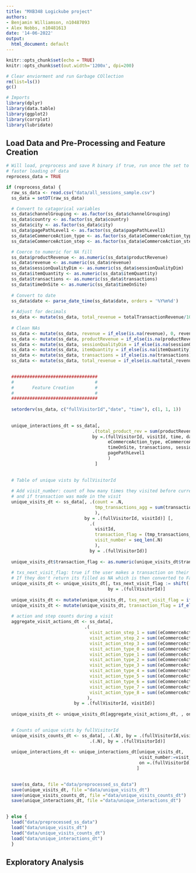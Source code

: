 ```yaml
---
title: "MXB348 Logickube project"
authors:
- Benjamin Williamson, n10487093
- Alex Nobbs, n10481613
date: '14-06-2022'
output:
  html_document: default
---
```


```r
knitr::opts_chunk$set(echo = TRUE)
knitr::opts_chunk$set(out.width='1200x', dpi=200)
```

```r
# Clear enviorment and run Garbage COllection
rm(list=ls())
gc() 

# Imports
library(dplyr)
library(data.table)
library(ggplot2)
library(corrplot)
library(lubridate)
```


## Load Data and Pre-Processing and Feature Creation


```r

# Will load, preprocess and save R binary if true, run once the set to false for 
# faster loading of data
reprocess_data = TRUE

if (reprocess_data) {
  raw_ss_data <- read.csv("data/all_sessions_sample.csv")
  ss_data = setDT(raw_ss_data)

  # Convert to catagorical variables
  ss_data$channelGrouping <- as.factor(ss_data$channelGrouping)
  ss_data$country <- as.factor(ss_data$country)
  ss_data$city <- as.factor(ss_data$city)
  ss_data$pagePathLevel1 <- as.factor(ss_data$pagePathLevel1)
  ss_data$eCommerceAction_type <- as.factor(ss_data$eCommerceAction_type)
  ss_data$eCommerceAction_step <- as.factor(ss_data$eCommerceAction_step)

  # Coerce to numeric for NA fill
  ss_data$productRevenue <- as.numeric(ss_data$productRevenue)
  ss_data$revenue <- as.numeric(ss_data$revenue)
  ss_data$sessionQualityDim <- as.numeric(ss_data$sessionQualityDim)
  ss_data$itemQuantity <- as.numeric(ss_data$itemQuantity)
  ss_data$transactions <- as.numeric(ss_data$transactions)
  ss_data$timeOnSite <- as.numeric(ss_data$timeOnSite)
  
  # Convert to date
  ss_data$date <- parse_date_time(ss_data$date, orders = '%Y%m%d')
  
  # Adjust for decimals  
  ss_data <- mutate(ss_data, total_revenue = totalTransactionRevenue/10**6)
  
  # Clean NAs
  ss_data <- mutate(ss_data, revenue = if_else(is.na(revenue), 0, revenue))
  ss_data <- mutate(ss_data, productRevenue = if_else(is.na(productRevenue), 0, productRevenue))
  ss_data <- mutate(ss_data, sessionQualityDim = if_else(is.na(sessionQualityDim), 0, sessionQualityDim))
  ss_data <- mutate(ss_data, itemQuantity = if_else(is.na(itemQuantity), 0, itemQuantity))
  ss_data <- mutate(ss_data, transactions = if_else(is.na(transactions), 0, transactions))
  ss_data <- mutate(ss_data, total_revenue = if_else(is.na(total_revenue), 0, total_revenue))

  
  #################################
  #                               #
  #       Feature Creation        #
  #                               #
  #################################
  
  setorderv(ss_data, c("fullVisitorId","date", "time"), c(1, 1, 1))
  
  
  unique_interactions_dt = ss_data[,
                                 .(total_product_rev = sum(productRevenue)),
                                 by =.(fullVisitorId, visitId, time, date,
                                       eCommerceAction_type, eCommerceAction_step,
                                       timeOnSite, transactions, sessionQualityDim,
                                       pagePathLevel1
                                       )
                                  ]
  
  
  # Table of unique vists by fullVisitorId
    
  # Add visit_number: count of how many times they visited before current session
  # and if transaction was made in the visit
  unique_visits_dt <- ss_data[, .(count = .N,
                                  tmp_transactions_agg = sum(transactions)
                                  ),
                              by = .(fullVisitorId, visitId)] [,
                                .(
                                  visitId,
                                  transaction_flag = (tmp_transactions_agg > 0),
                                  visit_number = seq_len(.N)
                                  ),
                                by = .(fullVisitorId)]
  
  unique_visits_dt$transaction_flag <- as.numeric(unique_visits_dt$transaction_flag)
  
  # txs_next_visit_flag: true if the user makes a transaction on their next visit
  # If they don't return its filled as NA which is then converted to False / 0
  unique_visits_dt <- unique_visits_dt[, txs_next_visit_flag := shift(.(transaction_flag), type = "lead"),
                                       by = .(fullVisitorId)]
  
  unique_visits_dt <- mutate(unique_visits_dt, txs_next_visit_flag = if_else(is.na(txs_next_visit_flag), 0, txs_next_visit_flag))
  unique_visits_dt <- mutate(unique_visits_dt, transaction_flag = if_else(is.na(transaction_flag), 0, transaction_flag))
  
  # action and step counts during a visit
  aggregate_visit_actions_dt <- ss_data[, 
                              .(
                                visit_action_step_1 = sum((eCommerceAction_step == 1)),
                                visit_action_step_2 = sum((eCommerceAction_step == 2)),
                                visit_action_step_3 = sum((eCommerceAction_step == 3)),
                                visit_action_type_0 = sum((eCommerceAction_type == 0)),
                                visit_action_type_1 = sum((eCommerceAction_type == 1)),
                                visit_action_type_2 = sum((eCommerceAction_type == 2)),
                                visit_action_type_3 = sum((eCommerceAction_type == 3)),
                                visit_action_type_4 = sum((eCommerceAction_type == 4)),
                                visit_action_type_5 = sum((eCommerceAction_type == 5)),
                                visit_action_type_6 = sum((eCommerceAction_type == 6)),
                                visit_action_type_7 = sum((eCommerceAction_type == 7)),
                                visit_action_type_8 = sum((eCommerceAction_type == 8))
                               ),
                          by = .(fullVisitorId, visitId)]
  
  unique_visits_dt <- unique_visits_dt[aggregate_visit_actions_dt, , on = .(fullVisitorId, visitId)]
  

  # Counts of unique vists by fullVisitorId
  unique_visits_counts_dt <- ss_data[, .(.N), by = .(fullVisitorId,visitId)] [,
                                .(.N), by = .(fullVisitorId)]
  
  unique_interactions_dt <- unique_interactions_dt[unique_visits_dt,
                                                   visit_number:=visit_number,
                                                   on =.(fullVisitorId,visitId)
                                                  ]

  
  save(ss_data, file ="data/preprocessed_ss_data")  
  save(unique_visits_dt, file ="data/unique_visits_dt")  
  save(unique_visits_counts_dt, file ="data/unique_visits_counts_dt")  
  save(unique_interactions_dt, file ="data/unique_interactions_dt")  

  
} else {
  load("data/preprocessed_ss_data")
  load("data/unique_visits_dt")
  load("data/unique_visits_counts_dt")
  load("data/unique_interactions_dt")
  }


```
## Exploratory Analysis
```r



```
